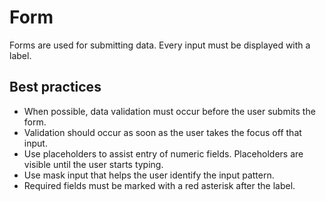 # Form

Forms are used for submitting data. Every input must be displayed with a label.

## Best practices

- When possible, data validation must occur before the user submits the form.
- Validation should occur as soon as the user takes the focus off that input.
- Use placeholders to assist entry of numeric fields. Placeholders are visible until the user starts typing.
- Use mask input that helps the user identify the input pattern.
- Required fields must be marked with a red asterisk after the label.

